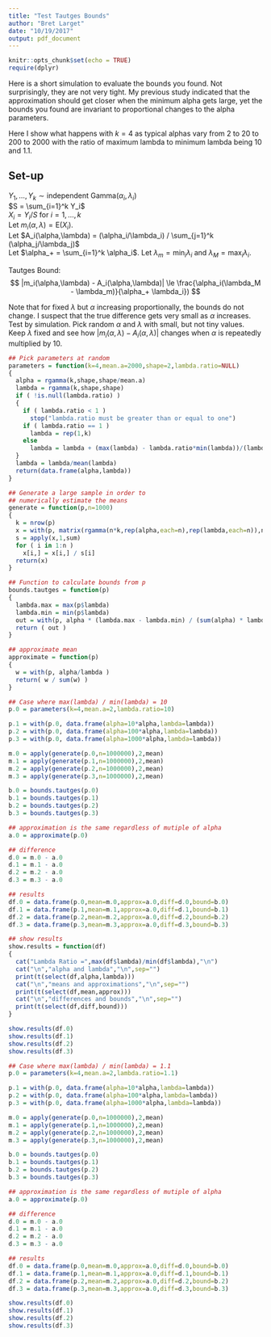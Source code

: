 ```yaml
---
title: "Test Tautges Bounds"
author: "Bret Larget"
date: "10/19/2017"
output: pdf_document
---
```


```r
knitr::opts_chunk$set(echo = TRUE)
require(dplyr)
```

Here is a short simulation to evaluate the bounds you found.
Not surprisingly,
they are not very tight.
My previous study indicated that the approximation should get closer
when the minimum alpha gets large,
yet the bounds you found are invariant to proportional changes to the alpha parameters.

Here I show what happens with $k=4$ as typical alphas vary from 2 to 20 to 200 to 2000 with the ratio of maximum lambda to minimum lambda being 10 and 1.1.

## Set-up

$Y_1,\ldots,Y_k \sim \text{independent Gamma}(\alpha_i,\lambda_i)$  
$S = \sum_{i=1}^k Y_i$  
$X_i = Y_i / S$ for $i = 1,\ldots,k$  
Let $m_i(\alpha,\lambda) = \mathsf{E}(X_i)$.  
Let $A_i(\alpha,\lambda) = (\alpha_i/\lambda_i) / \sum_{j=1}^k (\alpha_j/\lambda_j)$  
Let $\alpha_+ = \sum_{i=1}^k \alpha_i$. 
Let $\lambda_m = \min_i \lambda_i$ and $\lambda_M = \max_i \lambda_i$.

Tautges Bound:
$$
|m_i(\alpha,\lambda) - A_i(\alpha,\lambda)| \le \frac{\alpha_i(\lambda_M - \lambda_m)}{\alpha_+ \lambda_i})
$$

Note that for fixed $\lambda$ but $\alpha$ increasing proportionally, the bounds do not change.
I suspect that the true difference gets very small as $\alpha$ increases.
Test by simulation.
Pick random $\alpha$ and $\lambda$ with small,
but not tiny values.
Keep $\lambda$ fixed and see how $|m_i(\alpha,\lambda) - A_i(\alpha,\lambda)|$ changes when $\alpha$ is repeatedly multiplied by 10.

```r
## Pick parameters at random
parameters = function(k=4,mean.a=2000,shape=2,lambda.ratio=NULL)
{
  alpha = rgamma(k,shape,shape/mean.a)
  lambda = rgamma(k,shape,shape)
  if ( !is.null(lambda.ratio) )
  {
    if ( lambda.ratio < 1 )
      stop("lambda.ratio must be greater than or equal to one")
    if ( lambda.ratio == 1 )
      lambda = rep(1,k)
    else
      lambda = lambda + (max(lambda) - lambda.ratio*min(lambda))/(lambda.ratio-1)
  }
  lambda = lambda/mean(lambda)
  return(data.frame(alpha,lambda))
}

## Generate a large sample in order to
## numerically estimate the means
generate = function(p,n=1000)
{
  k = nrow(p)
  x = with(p, matrix(rgamma(n*k,rep(alpha,each=n),rep(lambda,each=n)),n,k) )
  s = apply(x,1,sum)
  for ( i in 1:n )
    x[i,] = x[i,] / s[i]
  return(x)
}

## Function to calculate bounds from p
bounds.tautges = function(p)
{
  lambda.max = max(p$lambda)
  lambda.min = min(p$lambda)
  out = with(p, alpha * (lambda.max - lambda.min) / (sum(alpha) * lambda))
  return ( out )
}

## approximate mean
approximate = function(p)
{
  w = with(p, alpha/lambda )
  return( w / sum(w) )
}

## Case where max(lambda) / min(lambda) = 10
p.0 = parameters(k=4,mean.a=2,lambda.ratio=10)

p.1 = with(p.0, data.frame(alpha=10*alpha,lambda=lambda))
p.2 = with(p.0, data.frame(alpha=100*alpha,lambda=lambda))
p.3 = with(p.0, data.frame(alpha=1000*alpha,lambda=lambda))

m.0 = apply(generate(p.0,n=1000000),2,mean)
m.1 = apply(generate(p.1,n=1000000),2,mean)
m.2 = apply(generate(p.2,n=1000000),2,mean)
m.3 = apply(generate(p.3,n=1000000),2,mean)

b.0 = bounds.tautges(p.0)
b.1 = bounds.tautges(p.1)
b.2 = bounds.tautges(p.2)
b.3 = bounds.tautges(p.3)

## approximation is the same regardless of mutiple of alpha
a.0 = approximate(p.0)

## difference
d.0 = m.0 - a.0
d.1 = m.1 - a.0
d.2 = m.2 - a.0
d.3 = m.3 - a.0

## results
df.0 = data.frame(p.0,mean=m.0,approx=a.0,diff=d.0,bound=b.0)
df.1 = data.frame(p.1,mean=m.1,approx=a.0,diff=d.1,bound=b.1)
df.2 = data.frame(p.2,mean=m.2,approx=a.0,diff=d.2,bound=b.2)
df.3 = data.frame(p.3,mean=m.3,approx=a.0,diff=d.3,bound=b.3)

## show results
show.results = function(df)
{
  cat("Lambda Ratio =",max(df$lambda)/min(df$lambda),"\n")
  cat("\n","alpha and lambda","\n",sep="")
  print(t(select(df,alpha,lambda)))
  cat("\n","means and approximations","\n",sep="")
  print(t(select(df,mean,approx)))
  cat("\n","differences and bounds","\n",sep="")
  print(t(select(df,diff,bound)))
}

show.results(df.0)
show.results(df.1)
show.results(df.2)
show.results(df.3)

## Case where max(lambda) / min(lambda) = 1.1
p.0 = parameters(k=4,mean.a=2,lambda.ratio=1.1)

p.1 = with(p.0, data.frame(alpha=10*alpha,lambda=lambda))
p.2 = with(p.0, data.frame(alpha=100*alpha,lambda=lambda))
p.3 = with(p.0, data.frame(alpha=1000*alpha,lambda=lambda))

m.0 = apply(generate(p.0,n=1000000),2,mean)
m.1 = apply(generate(p.1,n=1000000),2,mean)
m.2 = apply(generate(p.2,n=1000000),2,mean)
m.3 = apply(generate(p.3,n=1000000),2,mean)

b.0 = bounds.tautges(p.0)
b.1 = bounds.tautges(p.1)
b.2 = bounds.tautges(p.2)
b.3 = bounds.tautges(p.3)

## approximation is the same regardless of mutiple of alpha
a.0 = approximate(p.0)

## difference
d.0 = m.0 - a.0
d.1 = m.1 - a.0
d.2 = m.2 - a.0
d.3 = m.3 - a.0

## results
df.0 = data.frame(p.0,mean=m.0,approx=a.0,diff=d.0,bound=b.0)
df.1 = data.frame(p.1,mean=m.1,approx=a.0,diff=d.1,bound=b.1)
df.2 = data.frame(p.2,mean=m.2,approx=a.0,diff=d.2,bound=b.2)
df.3 = data.frame(p.3,mean=m.3,approx=a.0,diff=d.3,bound=b.3)

show.results(df.0)
show.results(df.1)
show.results(df.2)
show.results(df.3)
```